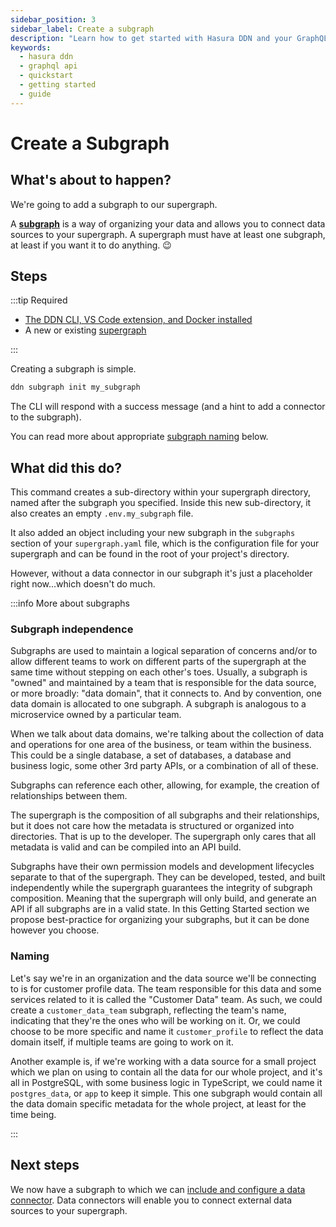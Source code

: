 ```yaml
---
sidebar_position: 3
sidebar_label: Create a subgraph
description: "Learn how to get started with Hasura DDN and your GraphQL API."
keywords:
  - hasura ddn
  - graphql api
  - quickstart
  - getting started
  - guide
---
```


# Create a Subgraph

## What's about to happen?

We're going to add a subgraph to our supergraph.

A [**subgraph**](/project-configuration/subgraphs.mdx) is a way of organizing your data and allows you to connect data
sources to your supergraph. A supergraph must have at least one subgraph, at least if you want it to do anything. 😉

## Steps

:::tip Required

- [The DDN CLI, VS Code extension, and Docker installed](/getting-started/00-prerequisites.mdx)
- A new or existing [supergraph](/getting-started/01-init-supergraph.mdx)

:::

Creating a subgraph is simple.

```bash title="At the root of your project, run:"
ddn subgraph init my_subgraph
```

The CLI will respond with a success message (and a hint to add a connector to the subgraph).

You can read more about appropriate [subgraph naming](#naming) below.

## What did this do?

This command creates a sub-directory within your supergraph directory, named after the subgraph you specified. Inside
this new sub-directory, it also creates an empty `.env.my_subgraph` file.

It also added an object including your new subgraph in the `subgraphs` section of your `supergraph.yaml` file, which is
the configuration file for your supergraph and can be found in the root of your project's directory.

However, without a data connector in our subgraph it's just a placeholder right now...which doesn't do much.

:::info More about subgraphs

### Subgraph independence

Subgraphs are used to maintain a logical separation of concerns and/or to allow different teams to work on different
parts of the supergraph at the same time without stepping on each other's toes. Usually, a subgraph is "owned" and
maintained by a team that is responsible for the data source, or more broadly: "data domain", that it connects to. And
by convention, one data domain is allocated to one subgraph. A subgraph is analogous to a microservice owned by a
particular team.

When we talk about data domains, we're talking about the collection of data and operations for one area of the business,
or team within the business. This could be a single database, a set of databases, a database and business logic, some
other 3rd party APIs, or a combination of all of these.

Subgraphs can reference each other, allowing, for example, the creation of relationships between them.

The supergraph is the composition of all subgraphs and their relationships, but it does not care how the metadata is
structured or organized into directories. That is up to the developer. The supergraph only cares that all metadata is
valid and can be compiled into an API build.

Subgraphs have their own permission models and development lifecycles separate to that of the supergraph. They can be
developed, tested, and built independently while the supergraph guarantees the integrity of subgraph composition.
Meaning that the supergraph will only build, and generate an API if all subgraphs are in a valid state. In this Getting
Started section we propose best-practice for organizing your subgraphs, but it can be done however you choose.

### Naming

Let's say we're in an organization and the data source we'll be connecting to is for customer profile data. The team
responsible for this data and some services related to it is called the "Customer Data" team. As such, we could create a
`customer_data_team` subgraph, reflecting the team's name, indicating that they're the ones who will be working on it.
Or, we could choose to be more specific and name it `customer_profile` to reflect the data domain itself, if multiple
teams are going to work on it.

Another example is, if we're working with a data source for a small project which we plan on using to contain all the
data for our whole project, and it's all in PostgreSQL, with some business logic in TypeScript, we could name it
`postgres_data`, or `app` to keep it simple. This one subgraph would contain all the data domain specific metadata for
the whole project, at least for the time being.

:::

## Next steps

We now have a subgraph to which we can 
[include and configure a data connector](/getting-started/connect-to-data/index.mdx). Data connectors will enable you to
connect external data sources to your supergraph.
